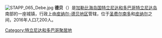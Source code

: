 {{Expand language|1=en|time=2020-09-02T07:54:50+00:00}}
[[File:STAPP_065_Debe.jpg|thumb]]
'''德贝'''（{{lang-en|Debe}}）是[[加勒比海|加勒比海]][[岛国|岛国]][[特立尼达和多巴哥|特立尼达和多巴哥]][[特立尼达岛|特立尼达岛]]南部的一座城镇，行政上由[[皮纳尔-德贝地区|皮纳尔-德贝地区]]管辖，位于[[圣费尔南多_(特立尼达和多巴哥)|圣费尔南多]]和[[皮纳尔|皮纳尔]]之间，2016年人口7,200人。

{{coord|display=title}}
{{TrinidadTobago-geo-stub}}
{{DEFAULTSORT:Debe}}
[[Category:特立尼达和多巴哥聚居地|Category:特立尼达和多巴哥聚居地]]